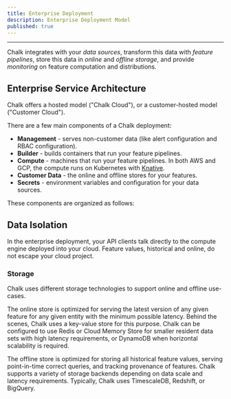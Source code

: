 ```yaml
---
title: Enterprise Deployment
description: Enterprise Deployment Model
published: true
---
```



---

Chalk integrates with your _data sources_, transform this data with _feature pipelines_,
store this data in _online_ and _offline storage_, and provide _monitoring_ on feature computation and distributions.

## Enterprise Service Architecture

Chalk offers a hosted model ("Chalk Cloud"), or a customer-hosted model ("Customer Cloud").

There are a few main components of a Chalk deployment:

- **Management** - serves non-customer data (like alert configuration and RBAC configuration).
- **Builder** - builds containers that run your feature pipelines.
- **Compute** - machines that run your feature pipelines. In both AWS and GCP, the compute runs on
  Kubernetes with [Knative](https://knative.dev/).
- **Customer Data** - the online and offline stores for your features.
- **Secrets** - environment variables and configuration for your data sources.

These components are organized as follows:

<EnterpriseServiceDiagramSwitcher />

## Data Isolation

In the enterprise deployment, your API clients talk directly to the compute engine deployed into your cloud.
Feature values, historical and online, do not escape your cloud project.

### Storage

Chalk uses different storage technologies to support online and offline use-cases.

The online store is optimized for serving the latest version of any given feature for any given entity with the minimum possible latency.
Behind the scenes, Chalk uses a key-value store for this purpose.
Chalk can be configured to use Redis or Cloud Memory Store for smaller resident data sets with high latency requirements,
or DynamoDB when horizontal scalability is required.

The offline store is optimized for storing all historical feature values, serving point-in-time correct queries,
and tracking provenance of features.
Chalk supports a variety of storage backends depending on data scale and latency requirements.
Typically, Chalk uses TimescaleDB, Redshift, or BigQuery.

